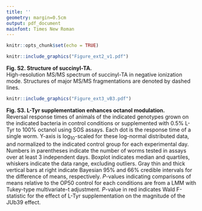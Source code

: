 ```yaml
---
title: ''
geometry: margin=0.5cm
output: pdf_document
mainfont: Times New Roman
---
```


```r
knitr::opts_chunk$set(echo = TRUE)
```

```r
knitr::include_graphics("Figure_ext2_v1.pdf")
```

__Fig. S2. Structure of succinyl-TA.__\
High-resolution MS/MS spectrum of succinyl-TA in negative ionization mode. Structures of major MS/MS fragmentations are denoted by dashed lines.


```r
knitr::include_graphics("Figure_ext3_vB3.pdf")
```

__Fig. S3. L-Tyr supplementation enhances octanol modulation.__\
Reversal response times of animals of the indicated genotypes grown on the indicated bacteria in control conditions or supplemented with 0.5% L-Tyr to 100% octanol using SOS assays. Each dot is the response time of a single worm. Y-axis is log~10~-scaled for these log-normal distributed data, and normalized to the indicated control group for each experimental day. Numbers in parentheses indicate the number of worms tested in assays over at least 3 independent days. Boxplot indicates median and quartiles, whiskers indicate the data range, excluding outliers.  Gray thin and thick vertical bars at right indicate Bayesian 95% and 66% credible intervals for the difference of means, respectively. _P_-values indicating comparisons of means relative to the OP50 control for each conditions are from a LMM with Tukey-type multivariate-t adjustment. _P_-value in red indicates Wald F-statistic for the effect of L-Tyr supplementation on the magnitude of the JUb39 effect.

